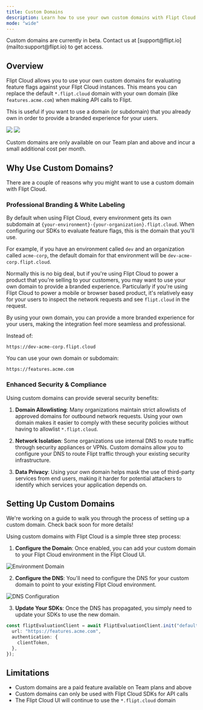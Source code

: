 ```yaml
---
title: Custom Domains
description: Learn how to use your own custom domains with Flipt Cloud
mode: "wide"
---
```


<Note>
  Custom domains are currently in beta. Contact us at
  [support@flipt.io](mailto:support@flipt.io) to get access.
</Note>

## Overview

Flipt Cloud allows you to use your own custom domains for evaluating feature flags against your Flipt Cloud instances. This means you can replace the default `*.flipt.cloud` domain with your own domain (like `features.acme.com`) when making API calls to Flipt.

This is useful if you want to use a domain (or subdomain) that you already own in order to provide a branded experience for your users.

<img
  className="block dark:hidden"
  src="/images/cloud/features/domains/client-evaluation-cloud-light.svg"
/>
<img
  className="hidden dark:block"
  src="/images/cloud/features/domains/client-evaluation-cloud-dark.svg"
/>

<Info>
  Custom domains are only available on our Team plan and above and incur a small
  additional cost per month.
</Info>

## Why Use Custom Domains?

There are a couple of reasons why you might want to use a custom domain with Flipt Cloud.

### Professional Branding & White Labeling

By default when using Flipt Cloud, every environment gets its own subdomain at `{your-environment}-{your-organization}.flipt.cloud`. When configuring our SDKs to evaluate feature flags, this is the domain that you'll use.

For example, if you have an environment called `dev` and an organization called `acme-corp`, the default domain for that environment will be `dev-acme-corp.flipt.cloud`.

Normally this is no big deal, but if you're using Flipt Cloud to power a product that you're selling to your customers, you may want to use your own domain to provide a branded experience. Particularly if you're using Flipt Cloud to power a mobile or browser based product, it's relatively easy for your users to inspect the network requests and see `flipt.cloud` in the request.

By using your own domain, you can provide a more branded experience for your users, making the integration feel more seamless and professional.

Instead of:

```
https://dev-acme-corp.flipt.cloud
```

You can use your own domain or subdomain:

```
https://features.acme.com
```

### Enhanced Security & Compliance

Using custom domains can provide several security benefits:

1. **Domain Allowlisting**: Many organizations maintain strict allowlists of approved domains for outbound network requests. Using your own domain makes it easier to comply with these security policies without having to allowlist `*.flipt.cloud`.

2. **Network Isolation**: Some organizations use internal DNS to route traffic through security appliances or VPNs. Custom domains allow you to configure your DNS to route Flipt traffic through your existing security infrastructure.

3. **Data Privacy**: Using your own domain helps mask the use of third-party services from end users, making it harder for potential attackers to identify which services your application depends on.

## Setting Up Custom Domains

<Tip>
  We're working on a guide to walk you through the process of setting up a
  custom domain. Check back soon for more details!
</Tip>

Using custom domains with Flipt Cloud is a simple three step process:

1. **Configure the Domain**: Once enabled, you can add your custom domain to your Flipt Cloud environment in the Flipt Cloud UI.

![Environment Domain](/images/cloud/features/domains/environment-domain.png)

2. **Configure the DNS**: You'll need to configure the DNS for your custom domain to point to your existing Flipt Cloud environment.

![DNS Configuration](/images/cloud/features/domains/dns-configuration.png)

3. **Update Your SDKs**: Once the DNS has propagated, you simply need to update your SDKs to use the new domain.

```typescript {2}
const fliptEvaluationClient = await FliptEvaluationClient.init("default", {
  url: "https://features.acme.com",
  authentication: {
    clientToken,
  },
});
```

## Limitations

- Custom domains are a paid feature available on Team plans and above
- Custom domains can only be used with Flipt Cloud SDKs for API calls
- The Flipt Cloud UI will continue to use the `*.flipt.cloud` domain
